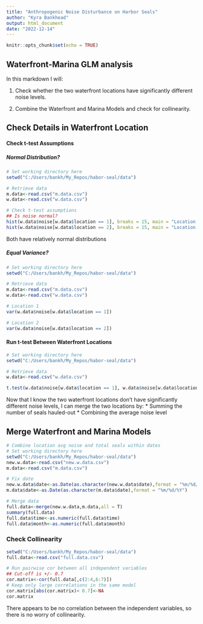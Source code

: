 ```yaml
---
title: "Anthropogenic Noise Disturbance on Harbor Seals"
author: "Kyra Bankhead"
output: html_document
date: "2022-12-14"
---
```


```r
knitr::opts_chunk$set(echo = TRUE)
```

## Waterfront-Marina GLM analysis

In this markdown I will:

1. Check whether the two waterfront locations have significantly different noise levels.

2. Combine the Waterfront and Marina Models and check for collinearity.


## Check Details in Waterfront Location

#### Check t-test Assumptions

##### Normal Distribution?

```r
# Set working directory here
setwd("C:/Users/bankh/My_Repos/habor-seal/data")

# Retrieve data
m.data<-read.csv("m.data.csv")
w.data<-read.csv("w.data.csv")

# Check t-test assumptions
## Is noise normal?
hist(w.data$noise[w.data$location == 1], breaks = 15, main = "Location 1", xlab = "Noise Level (dB)")
hist(w.data$noise[w.data$location == 2], breaks = 15, main = "Location 2", xlab = "Noise Level (dB)")

```

Both have relatively normal distributions

##### Equal Variance?

```r
# Set working directory here
setwd("C:/Users/bankh/My_Repos/habor-seal/data")

# Retrieve data
m.data<-read.csv("m.data.csv")
w.data<-read.csv("w.data.csv")

# Location 1
var(w.data$noise[w.data$location == 1])

# Location 2
var(w.data$noise[w.data$location == 2])

```


#### Run t-test Between Waterfront Locations

```r
# Set working directory here
setwd("C:/Users/bankh/My_Repos/habor-seal/data")

# Retrieve data
w.data<-read.csv("w.data.csv")

t.test(w.data$noise[w.data$location == 1], w.data$noise[w.data$location == 2])
```

Now that I know the two waterfront locations don't have significantly different noise levels, I can merge the two locations by:
* Summing the number of seals hauled-out
* Combining the average noise level

## Merge Waterfront and Marina Models 

```r
# Combine location avg noise and total seals within dates
# Set working directory here
setwd("C:/Users/bankh/My_Repos/habor-seal/data")
new.w.data<-read.csv("new.w.data.csv")
m.data<-read.csv("m.data.csv")

# Fix date
new.w.data$date<-as.Date(as.character(new.w.data$date),format = "%m/%d/%Y")
m.data$date<-as.Date(as.character(m.data$date),format = "%m/%d/%Y")

# Merge data
full.data<-merge(new.w.data,m.data,all = T)
summary(full.data)
full.data$time<-as.numeric(full.data$time)
full.data$month<-as.numeric(full.data$month)
```

### Check Collinearity
```r
setwd("C:/Users/bankh/My_Repos/habor-seal/data")
full.data<-read.csv("full.data.csv")

# Run pairwise cor between all independent variables
## Cut-off is +/- 0.7
cor.matrix<-cor(full.data[,c(2:4,6:7)]) 
# Keep only large correlations in the same model
cor.matrix[abs(cor.matrix)< 0.7]<-NA
cor.matrix
```

There appears to be no correlation between the independent variables, so there is no worry of collinearity.
